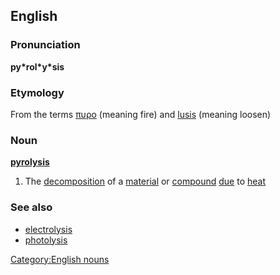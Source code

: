 ==English==
===Pronunciation===
'''py*rol*y*sis'''
===Etymology===
From the {{Gr.}} terms [[πυρο]] (meaning fire) and [[lusis]] (meaning loosen)

=== Noun ===
'''[[pyrolysis]]'''
#The [[decomposition]] of a [[material]] or [[compound]] [[due]] to [[heat]]

===See also===
*[[electrolysis]]
*[[photolysis]]
[[Category:English nouns]]